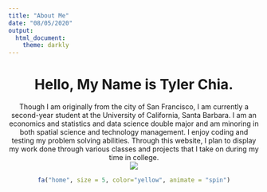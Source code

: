 ```yaml
---
title: "About Me"
date: "08/05/2020"
output:
  html_document:
    theme: darkly
---
```


<center>
# Hello, My Name is Tyler Chia.
</center>

<center>
Though I am originally from the city of San Francisco, I am currently a second-year student at the University of California, Santa Barbara. I am an economics and statistics and data science double major and am minoring in both spatial science and technology management. I enjoy coding and testing my problem solving abilities. Through this website, I plan to display my work done through various classes and projects that I take on during my time in college. 
</center>

<center>
![](./img/IMG_6264.jpeg)
</center>

<center>
```r
fa("home", size = 5, color="yellow", animate = "spin")
```
</center>
